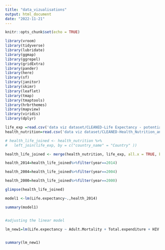 ```yaml
---
title: "data_vizualisations"
output: html_document
date: "2022-11-21"
---
```


```r
knitr::opts_chunk$set(echo = TRUE)
```

```r
library(vroom)
library(tidyverse)
library(lubridate)
library(ggmap)
library(ggrepel)
library(gridExtra)
library(pander)
library(here)
library(sf)
library(janitor)
library(skimr)
library(leaflet)
library(tmap)
library(tmaptools)
library(hrbrthemes)
library(mapview)
library(viridis)
library(dplyr)
```

```r

life_exp =read.csv('data viz dataset/CLEANED-Life Expectancy - potential factors.csv')
health_nutrition=read.csv('data viz dataset/CLEANED-Health_Nutrition_and_Population 2.csv')

# health_life_joined <- health_nutrition %>% 
#   left_join(life_exp, by = c("country_name" = "Country" ))

health_life_joined <- merge(health_nutrition, life_exp, all.x = TRUE, by.x = c("country_name","year"), by.y = c("Country","Year"))

health_2014=health_life_joined%>%filter(year==2014)

health_2004=health_life_joined%>%filter(year==2004)

health_2000=health_life_joined%>%filter(year==2000)

glimpse(health_life_joined)

```

```r
model1 <-lm(Life.expectancy~.,health_2014)

summary(model1)


#adjusting the linear model 

lm_new1=lm(Life.expectancy ~ Adult.Mortality + Total.expenditure + HIV.AIDS + Income.composition.of.resources,lc_2014)
  

summary(lm_new1)


```

